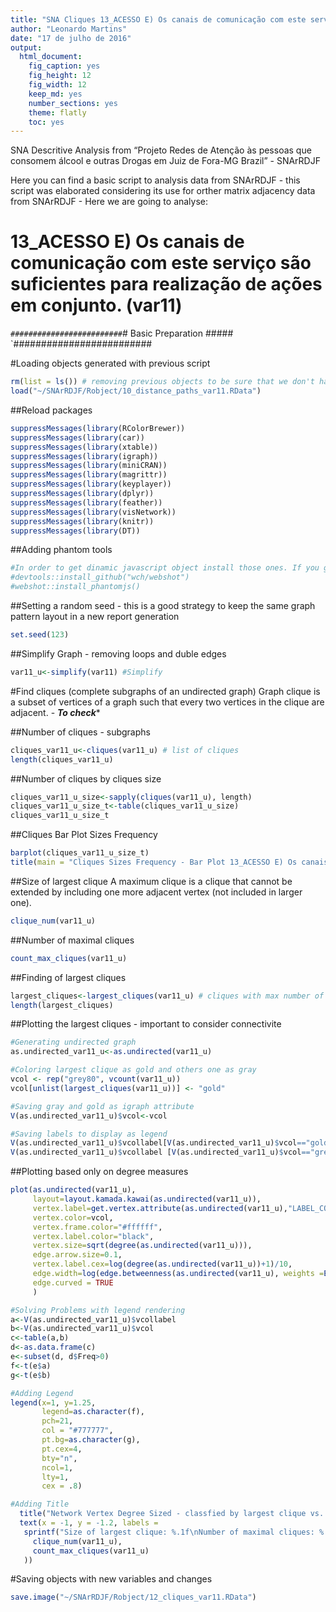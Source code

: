 ```yaml
---
title: "SNA Cliques 13_ACESSO E) Os canais de comunicação com este serviço são suficientes para realização de ações em conjunto. (var11)"
author: "Leonardo Martins"
date: "17 de julho de 2016"
output: 
  html_document: 
    fig_caption: yes
    fig_height: 12
    fig_width: 12
    keep_md: yes
    number_sections: yes
    theme: flatly
    toc: yes
---
```

SNA Descritive Analysis from "Projeto Redes de Atenção às pessoas que consomem álcool e outras Drogas em Juiz de Fora-MG   Brazil"  - SNArRDJF

Here you can find a basic script to analysis data from SNArRDJF - this script was elaborated considering its use for orther matrix adjacency data from SNArRDJF - Here we are going to analyse:

# 13_ACESSO E) Os canais de comunicação com este serviço são suficientes para realização de ações em conjunto. (var11)

`#########################
`# Basic Preparation #####
`#########################

#Loading objects generated with previous script 
```r
rm(list = ls()) # removing previous objects to be sure that we don't have objects conflicts name
load("~/SNArRDJF/Robject/10_distance_paths_var11.RData")
```
##Reload packages
```r
suppressMessages(library(RColorBrewer))
suppressMessages(library(car))
suppressMessages(library(xtable))
suppressMessages(library(igraph))
suppressMessages(library(miniCRAN))
suppressMessages(library(magrittr))
suppressMessages(library(keyplayer))
suppressMessages(library(dplyr))
suppressMessages(library(feather))
suppressMessages(library(visNetwork))
suppressMessages(library(knitr))
suppressMessages(library(DT))
```
##Adding phantom tools
```r
#In order to get dinamic javascript object install those ones. If you get problems installing go to Stackoverflow.com and type your error to discover what to do. In some cases the libraries need to be intalled in outside R libs.
#devtools::install_github("wch/webshot")
#webshot::install_phantomjs()
```
##Setting a random seed - this is a good strategy to keep the same graph pattern layout in a new report generation
```r
set.seed(123)
```

##Simplify Graph - removing loops and duble edges 
```r
var11_u<-simplify(var11) #Simplify
```

#Find cliques (complete subgraphs of an undirected graph)
Graph clique is a subset of vertices of a graph such that every two vertices in the clique are adjacent. - ***To check****

##Number of cliques - subgraphs
```r
cliques_var11_u<-cliques(var11_u) # list of cliques 
length(cliques_var11_u)
```
##Number of cliques by cliques size
```r
cliques_var11_u_size<-sapply(cliques(var11_u), length) 
cliques_var11_u_size_t<-table(cliques_var11_u_size)
cliques_var11_u_size_t
```

##Cliques Bar Plot Sizes Frequency
```r
barplot(cliques_var11_u_size_t)
title(main = "Cliques Sizes Frequency - Bar Plot 13_ACESSO E) Os canais de comunicação com este serviço são suficientes para realização de ações em conjunto. (var11)", font.main = 4)
```

##Size of largest clique 
A maximum clique is a clique that cannot be extended by including one more adjacent vertex (not included in larger one). 
```r
clique_num(var11_u)
```
##Number of maximal cliques
```r
count_max_cliques(var11_u)
```
##Finding of largest cliques
```r
largest_cliques<-largest_cliques(var11_u) # cliques with max number of nodes
length(largest_cliques)
```

##Plotting the largest cliques - important to consider connectivite 
```r
#Generating undirected graph
as.undirected_var11_u<-as.undirected(var11_u)

#Coloring largest clique as gold and others one as gray
vcol <- rep("grey80", vcount(var11_u))
vcol[unlist(largest_cliques(var11_u))] <- "gold"

#Saving gray and gold as igraph attribute
V(as.undirected_var11_u)$vcol<-vcol

#Saving labels to display as legend
V(as.undirected_var11_u)$vcollabel[V(as.undirected_var11_u)$vcol=="gold"]<-"Largets Clique"
V(as.undirected_var11_u)$vcollabel [V(as.undirected_var11_u)$vcol=="grey80"]<-"Others"
```

##Plotting based only on degree measures 
```r
plot(as.undirected(var11_u), 
     layout=layout.kamada.kawai(as.undirected(var11_u)), 
     vertex.label=get.vertex.attribute(as.undirected(var11_u),"LABEL_COR"),
     vertex.color=vcol,
     vertex.frame.color="#ffffff",
     vertex.label.color="black",
     vertex.size=sqrt(degree(as.undirected(var11_u))),
     edge.arrow.size=0.1,
     vertex.label.cex=log(degree(as.undirected(var11_u))+1)/10,
     edge.width=log(edge.betweenness(as.undirected(var11_u), weights =E(as.undirected(var11_u))$var11))/50,
     edge.curved = TRUE
     )

#Solving Problems with legend rendering 
a<-V(as.undirected_var11_u)$vcollabel
b<-V(as.undirected_var11_u)$vcol
c<-table(a,b)
d<-as.data.frame(c)
e<-subset(d, d$Freq>0)
f<-t(e$a)
g<-t(e$b)

#Adding Legend
legend(x=1, y=1.25,
       legend=as.character(f),
       pch=21,
       col = "#777777", 
       pt.bg=as.character(g),
       pt.cex=4,
       bty="n", 
       ncol=1,
       lty=1,
       cex = .8)

#Adding Title
  title("Network Vertex Degree Sized - classfied by largest clique vs. others", sub = "Source: from authors ")
  text(x = -1, y = -1.2, labels = 
   sprintf("Size of largest clique: %.1f\nNumber of maximal cliques: %.1f",
     clique_num(var11_u), 
     count_max_cliques(var11_u)
   ))
```

#Saving objects with new variables and changes
```r
save.image("~/SNArRDJF/Robject/12_cliques_var11.RData") 
```


